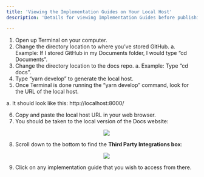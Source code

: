 ```yaml
---
title: 'Viewing the Implementation Guides on Your Local Host'
description: 'Details for viewing Implementation Guides before publishing them to GitHub'

---
```


1. Open up Terminal on your computer. 
2. Change the directory location to where you’ve stored GitHub. 
    a. Example: If I stored GitHub in my Documents folder, I would type “cd Documents”.
3. Change the directory location to the docs repo. 
    a. Example: Type “cd docs”. 
4. Type “yarn develop” to generate the local host. 
5. Once Terminal is done running the “yarn develop” command, look for the URL of the local host. 

  a. It should look like this: http://localhost:8000/

6. Copy and paste the local host URL in your web browser. 
7. You should be taken to the local version of the Docs website:
    <p align="center">
    <img  src="Images/LocalDocsSite.png">
    </p>
8. Scroll down to the bottom to find the **Third Party Integrations box**: 
    <p align="center">
    <img  src="Images/LocalTPIntegrations.png">
    </p>
9. Click on any implementation guide that you wish to access from there. 
